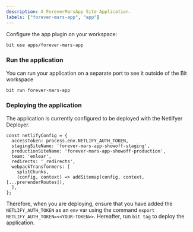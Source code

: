```yaml
---
description: A ForeverMarsApp Site Application.
labels: ["forever-mars-app", "app"]
---
```


Configure the app plugin on your workspace:

```bash
bit use apps/forever-mars-app
```

### Run the application

You can run your application on a separate port to see it outside of the Bit workspace

```bash
bit run forever-mars-app
```

### Deploying the application

The application is currently configured to be deployed with the Netlifyer Deployer.

```
const netlifyConfig = {
  accessToken: process.env.NETLIFY_AUTH_TOKEN,
  stagingSiteName: 'forever-mars-app-showoff-staging',
  productionSiteName: 'forever-mars-app-showoff-production',
  team: 'enlear',
  redirects: '_redirects',
  webpackTransformers: [
    splitChunks,
    (config, context) => addSitemap(config, context, [...prerenderRoutes]),
  ],
};

```

Therefore, when you are deploying, ensure that you have added the `NETLIFY_AUTH_TOKEN` as an `env` var using the command `export NETLIFY_AUTH_TOKEN=<<YOUR-TOKEN>>`.
Hereafter, run `bit tag` to deploy the application.
